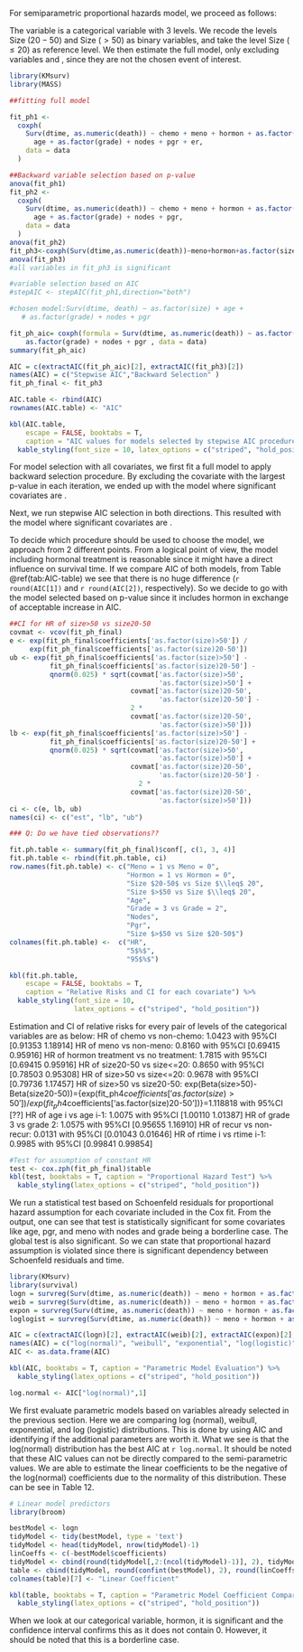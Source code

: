 
\section{Modeling}

\subsection {Semiparametric Proportional Hazards Model}

For semiparametric proportional hazards model, we proceed as follows:

The variable \textit{size} is a categorical variable with 3 levels. We recode the levels Size ($20-50$) and Size ($>50$) as binary variables, and take the level Size ($\leq20$) as reference level.
We then estimate the full model, only excluding variables \textit{rtime} and \textit{recur}, since they are not the chosen event of interest.


```r
library(KMsurv)
library(MASS)

##fitting full model

fit_ph1 <-
  coxph(
    Surv(dtime, as.numeric(death)) ~ chemo + meno + hormon + as.factor(size) +
      age + as.factor(grade) + nodes + pgr + er,
    data = data
  )

##Backward variable selection based on p-value
anova(fit_ph1)
fit_ph2 <-
  coxph(
    Surv(dtime, as.numeric(death)) ~ chemo + meno + hormon + as.factor(size) +
      age + as.factor(grade) + nodes + pgr,
    data = data
  )
anova(fit_ph2)
fit_ph3<-coxph(Surv(dtime,as.numeric(death))~meno+hormon+as.factor(size)+age+as.factor(grade)+nodes +pgr, data=data,ties = "efron")
anova(fit_ph3)
#all variables in fit_ph3 is significant

#variable selection based on AIC
#stepAIC <- stepAIC(fit_ph1,direction="both")

#chosen model:Surv(dtime, death) ~ as.factor(size) + age + 
   # as.factor(grade) + nodes + pgr

fit_ph_aic= coxph(formula = Surv(dtime, as.numeric(death)) ~ as.factor(size) + age + 
    as.factor(grade) + nodes + pgr , data = data)
summary(fit_ph_aic)

AIC = c(extractAIC(fit_ph_aic)[2], extractAIC(fit_ph3)[2])
names(AIC) = c("Stepwise AIC","Backward Selection" )
fit_ph_final <- fit_ph3
```

```r
AIC.table <- rbind(AIC)
rownames(AIC.table) <- "AIC"

kbl(AIC.table, 
    escape = FALSE, booktabs = T,
    caption = "AIC values for models selected by stepwise AIC procedure, and backward selection procedure. ") %>%
  kable_styling(font_size = 10, latex_options = c("striped", "hold_position"))
```

For model selection with all covariates, we first fit a full model to apply backward selection procedure. By excluding the covariate with the largest p-value in each iteration, we ended up with the model where significant covariates are \textit{size, age, grade, nodes, pgr, meno, hormon}.

Next, we run stepwise AIC selection in both directions. This resulted with the model where significant covariates are \textit{size, age, grade, nodes, pgr}. 

To decide which procedure should be used to choose the model, we approach from 2 different points. From a logical point of view, the model including hormonal treatment is reasonable since it might have a direct influence on survival time. If we compare AIC of both models, from Table \@ref(tab:AIC-table) we see that there is no huge difference (`r round(AIC[1])` and `r round(AIC[2])`, respectively). So we decide to go with the model selected based on p-value since it includes hormon in exchange of acceptable increase in AIC.


```r
##CI for HR of size>50 vs size20-50
covmat <- vcov(fit_ph_final)
e <- exp(fit_ph_final$coefficients['as.factor(size)>50']) /
     exp(fit_ph_final$coefficients['as.factor(size)20-50'])
ub <- exp(fit_ph_final$coefficients['as.factor(size)>50'] -
          fit_ph_final$coefficients['as.factor(size)20-50'] -
          qnorm(0.025) * sqrt(covmat['as.factor(size)>50',
                                     'as.factor(size)>50'] +
                              covmat['as.factor(size)20-50',
                                     'as.factor(size)20-50'] -
                              2 *
                              covmat['as.factor(size)20-50',
                                     'as.factor(size)>50']))
lb <- exp(fit_ph_final$coefficients['as.factor(size)>50'] -
          fit_ph_final$coefficients['as.factor(size)20-50'] +
          qnorm(0.025) * sqrt(covmat['as.factor(size)>50',
                                     'as.factor(size)>50'] +
                              covmat['as.factor(size)20-50',
                                     'as.factor(size)20-50'] -
                                2 *
                              covmat['as.factor(size)20-50',
                                     'as.factor(size)>50']))
ci <- c(e, lb, ub)
names(ci) <- c("est", "lb", "ub")

### Q: Do we have tied observations??

fit.ph.table <- summary(fit_ph_final)$conf[, c(1, 3, 4)]
fit.ph.table <- rbind(fit.ph.table, ci)
row.names(fit.ph.table) <- c("Meno = 1 vs Meno = 0",
                             "Hormon = 1 vs Hormon = 0",
                             "Size $20-50$ vs Size $\\leq$ 20",                              
                             "Size $>$50 vs Size $\\leq$ 20",
                             "Age",
                             "Grade = 3 vs Grade = 2",
                             "Nodes",
                             "Pgr",
                             "Size $>$50 vs Size $20-50$")
colnames(fit.ph.table) <-  c("HR", 
                             "5$%$", 
                             "95$%$")
```

```r
kbl(fit.ph.table,
    escape = FALSE, booktabs = T,
    caption = "Relative Risks and CI for each covariate") %>%
  kable_styling(font_size = 10,
                latex_options = c("striped", "hold_position"))
```



Estimation and CI of relative risks for every pair of levels of the
categorical variables are as below: HR of chemo vs non-chemo: 1.0423
with 95%CI [0.91353 1.18914] HR of meno vs non-meno: 0.8160 with 95%CI
[0.69415 0.95916] HR of hormon treatment vs no treatment: 1.7815 with
95%CI [0.69415 0.95916] HR of size20-50 vs size\<=20: 0.8650 with 95%CI
[0.78503 0.95308] HR of size\>50 vs size\<=20: 0.9678 with 95%CI
[0.79736 1.17457] HR of size\>50 vs size20-50:
exp(Beta(size\>50)-Beta(size20-50))={exp(fit_ph4$coefficients['as.factor(size)>50'])/exp(fit_ph4$coefficients['as.factor(size)20-50'])}=1.118818
with 95%CI [??] HR of age i vs age i-1: 1.0075 with 95%CI [1.00110
1.01387] HR of grade 3 vs grade 2: 1.0575 with 95%CI [0.95655 1.16910]
HR of recur vs non-recur: 0.0131 with 95%CI [0.01043 0.01646] HR of
rtime i vs rtime i-1: 0.9985 with 95%CI [0.99841 0.99854]

```r
#Test for assumption of constant HR 
test <- cox.zph(fit_ph_final)$table
kbl(test, booktabs = T, caption = "Proportional Hazard Test") %>%
  kable_styling(latex_options = c("striped", "hold_position"))
```

We run a statistical test based on Schoenfeld residuals for proportional
hazard assumption for each covariate included in the Cox fit. From the
output, one can see that test is statistically significant for some
covariates like age, pgr, and meno with nodes and grade being a borderline case.  The global test is also significant.
So we can state that proportional hazard assumption is violated since
there is significant dependency between Schoenfeld residuals and time.

\subsection {Parametric Regression Models}

```r
library(KMsurv)
library(survival)
logn = survreg(Surv(dtime, as.numeric(death)) ~ meno + hormon + as.factor(size) + age + as.factor(grade) + nodes + pgr, data=data, dist="lognormal")
weib = survreg(Surv(dtime, as.numeric(death)) ~ meno + hormon + as.factor(size) + age + as.factor(grade) + nodes + pgr, data=data, dist="weibull")
expon = survreg(Surv(dtime, as.numeric(death)) ~ meno + hormon + as.factor(size) + age + as.factor(grade) + nodes + pgr, data=data, dist="exponential")
loglogist = survreg(Surv(dtime, as.numeric(death)) ~ meno + hormon + as.factor(size) + age + as.factor(grade) + nodes + pgr, data=data, dist="loglogistic")

AIC = c(extractAIC(logn)[2], extractAIC(weib)[2], extractAIC(expon)[2], extractAIC(loglogist)[2])
names(AIC) = c("log(normal)", "weibull", "exponential", "log(logistic)")
AIC <- as.data.frame(AIC)

kbl(AIC, booktabs = T, caption = "Parametric Model Evaluation") %>%
  kable_styling(latex_options = c("striped", "hold_position")) 

log.normal <- AIC["log(normal)",1]
```

We first evaluate parametric models based on variables already selected in the previous section.  Here we are comparing log (normal), weibull, exponential, and log (logistic) distributions.  This is done by using AIC and identifying if the additional parameters are worth it.  What we see is that the log(normal) distribution has the best AIC at `r log.normal`.  It should be noted that these AIC values can not be directly compared to the semi-parametric values.  We are able to estimate the linear coefficients to be the negative of the log(normal) coefficients due to the normality of this distribution.  These can be see in Table 12.

```r
# Linear model predictors
library(broom)

bestModel <- logn
tidyModel <- tidy(bestModel, type = 'text')
tidyModel <- head(tidyModel, nrow(tidyModel)-1)
linCoeffs <- c(-bestModel$coefficients)
tidyModel <- cbind(round(tidyModel[,2:(ncol(tidyModel)-1)], 2), tidyModel[,ncol(tidyModel)])
table <- cbind(tidyModel, round(confint(bestModel), 2), round(linCoeffs, 2))
colnames(table)[7] <- "Linear Coefficient"

kbl(table, booktabs = T, caption = "Parametric Model Coefficient Comparison") %>%
  kable_styling(latex_options = c("striped", "hold_position"))
```


When we look at our categorical variable, hormon, it is significant and the confidence interval confirms this as it does not contain 0.  However, it should be noted that this is a borderline case.

